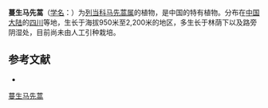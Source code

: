 {{Speciesbox
| name = 蔓生马先蒿
| status = 
| status_system = 
| image =
| genus = Pedicularis
| species = vagans
| authority = Hemsl. ex Forbes et Hemsl.
}}

'''蔓生马先蒿'''（[[学名|学名]]：{{lang|la|''Pedicularis vagans''}}）为[[列当科|列当科]][[马先蒿属|马先蒿属]]的植物，是中国的特有植物。分布在[[中国大陆|中国大陆]]的[[四川|四川]]等地，生长于海拔950米至2,200米的地区，多生长于林荫下以及路旁阴湿处，目前尚未由人工引种栽培。

== 参考文献 ==
<div class="references-small">
* {{cite web| url =http://www.bioinfo.cn/db05/KmzwSpecies.php?action=view&id=21382| title =蔓生马先蒿| work =《中国高等植物数据库全库》| publisher =中国科学院微生物研究所| author =昆明植物研究所| accessdate =2009-02-25| deadurl =yes| archiveurl =https://web.archive.org/web/20160305033354/http://www.bioinfo.cn/db05/KmzwSpecies.php?action=view&id=21382| archivedate =2016-03-05}}
</div>
{{Taxonbar|from=Q15231156}}

[[Category:马先蒿属|蔓生马先蒿]]


{{植物小作品}}